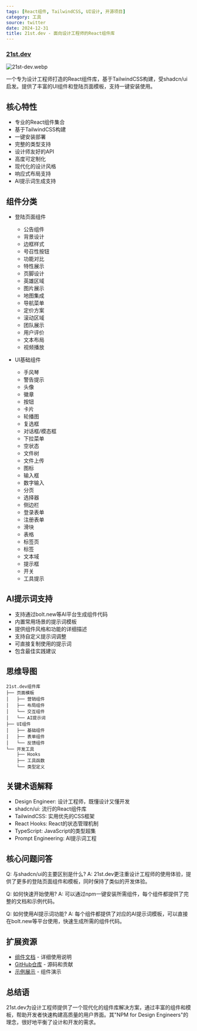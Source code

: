 ```yaml
---
tags: [React组件, TailwindCSS, UI设计, 开源项目]
category: 工具
source: twitter
date: 2024-12-31
title: 21st.dev - 面向设计工程师的React组件库
---
```


### [21st.dev](https://21st.dev/)

![21st-dev.webp](https://img.mengpeng.tech/i/2024/12/31/67737ad1566bb.webp)

一个专为设计工程师打造的React组件库，基于TailwindCSS构建，受shadcn/ui启发。提供了丰富的UI组件和登陆页面模板，支持一键安装使用。

## 核心特性

- 专业的React组件集合
- 基于TailwindCSS构建
- 一键安装部署
- 完整的类型支持
- 设计师友好的API
- 高度可定制化
- 现代化的设计风格
- 响应式布局支持
- AI提示词生成支持

## 组件分类

- 登陆页面组件
  - 公告组件
  - 背景设计
  - 边框样式
  - 号召性按钮
  - 功能对比
  - 特性展示
  - 页脚设计
  - 英雄区域
  - 图片展示
  - 地图集成
  - 导航菜单
  - 定价方案
  - 滚动区域
  - 团队展示
  - 用户评价
  - 文本布局
  - 视频播放

- UI基础组件
  - 手风琴
  - 警告提示
  - 头像
  - 徽章
  - 按钮
  - 卡片
  - 轮播图
  - 复选框
  - 对话框/模态框
  - 下拉菜单
  - 空状态
  - 文件树
  - 文件上传
  - 图标
  - 输入框
  - 数字输入
  - 分页
  - 选择器
  - 侧边栏
  - 登录表单
  - 注册表单
  - 滑块
  - 表格
  - 标签页
  - 标签
  - 文本域
  - 提示框
  - 开关
  - 工具提示

## AI提示词支持

- 支持通过bolt.new等AI平台生成组件代码
- 内置常用场景的提示词模板
- 提供组件风格和功能的详细描述
- 支持自定义提示词调整
- 可直接复制使用的提示词
- 包含最佳实践建议

## 思维导图
```
21st.dev组件库
├── 页面模板
│   ├── 营销组件
│   ├── 布局组件
│   └── 交互组件
│   └── AI提示词
├── UI组件
│   ├── 基础组件
│   ├── 表单组件
│   └── 反馈组件
└── 开发工具
    ├── Hooks
    ├── 工具函数
    └── 类型定义
```

## 关键术语解释

- Design Engineer: 设计工程师，既懂设计又懂开发
- shadcn/ui: 流行的React组件库
- TailwindCSS: 实用优先的CSS框架
- React Hooks: React的状态管理机制
- TypeScript: JavaScript的类型超集
- Prompt Engineering: AI提示词工程

## 核心问题问答

Q: 与shadcn/ui的主要区别是什么?
A: 21st.dev更注重设计工程师的使用体验，提供了更多的登陆页面组件和模板，同时保持了类似的开发体验。

Q: 如何快速开始使用?
A: 可以通过npm一键安装所需组件，每个组件都提供了完整的文档和示例代码。

Q: 如何使用AI提示词功能?
A: 每个组件都提供了对应的AI提示词模板，可以直接在bolt.new等平台使用，快速生成所需的组件代码。

## 扩展资源

- [组件文档](https://21st.dev/docs) - 详细使用说明
- [GitHub仓库](https://21st.dev/github) - 源码和贡献
- [示例展示](https://21st.dev/examples) - 组件演示

## 总结语

21st.dev为设计工程师提供了一个现代化的组件库解决方案，通过丰富的组件和模板，帮助开发者快速构建高质量的用户界面。其"NPM for Design Engineers"的理念，很好地平衡了设计和开发的需求。 